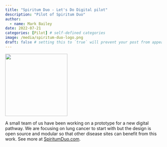 ```yaml
---
title: "Spiritum Duo - Let's Do Digital pilot"
description: "Pilot of Spiritum Duo"
author:
  - name: Mark Bailey
date: 2022-07-21
categories: [Pilot] # self-defined categories
image: /media/spiritum-duo-logo.png
draft: false # setting this to `true` will prevent your post from appearing on your listing page until you're ready!
---
```


![](/media/spiritum-duo-logo.png){height=200px fig-align="center" fig-alt="SpiritumDuo logo - dandilion head with seeds"}

A small team of us have been working on a prototype for a new digital pathway. We are focusing on lung cancer to start with but the design is open source and modular so that other disease sites can benefit from this work. See more at [SpiritumDuo.com](https://www.spiritumduo.com).